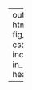 
---
output: 
  html_document:
    fig_retina: 1
    css: r_style.css
    includes:
    in_header: header.html

---

<div class="bar" style="height: 23500px;"></div>
<div class="bar2 green" style="height: 23500px;"></div>
<div class="headercorner green">Predictive <br>Analytics</div>
<style type="text/css">
.main-container {
  max-width: 1800px;
  margin-left: 120px;
  margin-right: auto;
}
</style>



<div class="header">

  <h1 style="color:white">Brian Weinfeld, Sarah Wigodsky and Dan Wigodsky</h1>
  <h2 style="color:white">Data 624 Project 2 -- data exploration preliminary</h2>
  <h2 style="color:white">collaboration with </h2>
  <h2 style="color:white">May 3, 2019</h2>

</div>

```r
#devtools::install_github("yixuan/showtext")
options(width = 200)
suppressWarnings(suppressMessages(library(fpp2)))
suppressWarnings(suppressMessages(library(e1071)))
suppressWarnings(suppressMessages(library(showtext)))
suppressWarnings(suppressMessages(library(tidyverse)))
suppressWarnings(suppressMessages(library(kableExtra)))
suppressWarnings(suppressMessages(library(expsmooth)))
suppressWarnings(suppressMessages(library(seasonal)))
suppressWarnings(suppressMessages(library(mlbench)))
suppressWarnings(suppressMessages(library(caret)))
suppressWarnings(suppressMessages(library(corrplot)))
suppressWarnings(suppressMessages(library(urca)))
suppressWarnings(suppressMessages(library(AppliedPredictiveModeling)))
suppressWarnings(suppressMessages(library(bnstruct)))
suppressWarnings(suppressMessages(library(lars)))
suppressWarnings(suppressMessages(library(glmnet)))
suppressWarnings(suppressMessages(library(EnvStats)))
suppressWarnings(suppressMessages(library(car)))

font_add_google(name = "Corben", family = "corben", regular.wt = 400, bold.wt = 700)
set.seed(123)
```  

#####Our dataset consists of 36 variables.  One is our target variable, ph.  4 Variables are based on brand.  For regression models, we'll use three of these, with brand a as the base class. Based on Cook's distance, we removed 8 variables.   For our regression based models, this improved RMSE by ~.003.  2354 had the highest Cook's Distance, ~.1.
```r
beverage_set<-read.csv('https://raw.githubusercontent.com/brian-cuny/624-project2/master/data/student_data_complete.csv')
beverage_corr_set<-beverage_set
beverage_set<-beverage_set[-c(2354,2082,690,1896,1841,475,2562,2149),]

#690,1093,2355,1942,1897,2083,475,1842

multi_model<-lm(data = beverage_set[,c(1,3:36)], ph~.)

cutoff <- 4/((nrow(beverage_set)-length(multi_model$coefficients)-2)) 
plot(multi_model, which=4, cook.levels=cutoff)
influencePlot(multi_model, id.method="identify", main="Influence Plot", sub="Circle size is proportial to Cook's Distance" )
```  
  
#####A multiple regression was formed our basis for our outlier investigation.  Within our model, 13 variables were signifcant at .001 significance :brand code b, mnfflow, carbpressure1, hydpressure3, temperature, usagecont, density, balling, pressurevacuum, oxygenfiller, bowlsetpoint, pressuresetpoint, ballinglvl.  An additionel 6 variables were significant at .05.
```r
summary(multi_model)
correl.matrix<-cor(beverage_corr_set, use= "complete.obs")
corrplot(correl.matrix,method= "color" , type= "upper")
```  
  
#####Some of our variables showed high correlation with each other. We can see stripes of dark color along balling and ballinglvl.  We check the variables for multi-collinearity.  Many of our variables were high in vif.  To remove this concern, we built a model that removed variables until all had a vif score of less than 10.  

```r
beverage_vif_set<-beverage_set[,c(1:2,4:36)]
vif_model<-lm(data = beverage_vif_set, ph~.)
vif_values<-vif(vif_model)
vif_values_rows<-names(vif(vif_model))
vif_values<-as.data.frame(cbind.data.frame(as.character(vif_values_rows),as.numeric(vif_values)))
colnames(vif_values)<-c('variable','variable_vif')
vif_values <-vif_values[which(vif_values$variable_vif>10),]
ggplot(data=vif_values, aes(y=variable_vif,x=variable)) + geom_bar(stat='identity',fill='#b5c6fc') + theme(panel.background = element_rect(fill = '#707996'),text = element_text(family = 'corben',color='#249382',size=38),axis.text.x = element_text(angle = 30, hjust = .9)) + ggtitle('Variables with the highest vif')
#lower_vif_model<-lm(data = beverage_vif_set[,-c(4,8,9,18,27,30,35)], ph~.)#these columns matched the first set
lower_vif_model<-lm(data = beverage_vif_set[,-c(27,35,8,9,33,30,18,20)], ph~.)
```  
  
#####Our low-VIF model kept 26 predictive variables.  16 of them are significant at .05.  We also ran a forward stepwise regression model, but it only eliminated 2 variables and didn't change the model's preformance.  A partial least squares regression will also be tried.  Then, a regression model with a k-means variable augmentation and an elastic net model are also built before moving on to non-regression models.  
  
```r

summary(lower_vif_model)
vif(lower_vif_model)[1:9]
vif(lower_vif_model)[10:18]
vif(lower_vif_model)[19:26]
```  

```r

label_set<-c('ph','brandcode.A','brandcode.B','brandcode.C','brandcode.D', 'carbvolume', 'fillounces', 'pcvolume', 'carbpressure', 'carbtemp', 'psc', 'pscfill', 'pscco2', 'mnfflow', 'carbpressure1', 'fillpressure', 'hydpressure1', 'hydpressure2', 'hydpressure3', 'hydpressure4', 'fillerlevel', 'fillerspeed', 'temperature', 'usagecont', 'carbflow', 'density', 'mfr', 'balling', 'pressurevacuum', 'oxygenfiller', 'bowlsetpoint', 'pressuresetpoint', 'airpressurer', 'alchrel', 'carbrel', 'ballinglvl')

plotter <- function(df, label_set,lab_num,colorbar='#dee253') {ggplot(df, aes_string(x = label_set[lab_num],y = df$ph)) + geom_point(alpha=.9,color='#65b285') + ylab('ph level')+xlab(label_set[lab_num])+ theme(axis.text.x = element_text(angle = 30, hjust = .9),text = element_text(family ='corben',color='#249382',size=16)) }
```  
  
#Variables compared to ph{.tabset .tabset-dropdown}  
  
##A  
  
```r

#plotter(beverage_set,label_set,2)
#plotter(beverage_set,label_set,3)
plotter(beverage_set,label_set,4)
#plotter(beverage_set,label_set,5)
#plotter(beverage_set,label_set,6)
#plotter(beverage_set,label_set,7)
#plotter(beverage_set,label_set,8)
ggsave('./brandcodeC.png')
```  
  
##B  
  
```r
plotter(beverage_set,label_set,9)
plotter(beverage_set,label_set,10)
plotter(beverage_set,label_set,11)
plotter(beverage_set,label_set,12)
plotter(beverage_set,label_set,13)
#plotter(beverage_set,label_set,14)
plotter(beverage_set,label_set,15)
#ggsave('./mnfflow.png')

```  
  
##C  
  
```r
#plotter(beverage_set,label_set,16)
#plotter(beverage_set,label_set,17)
#plotter(beverage_set,label_set,18)
#plotter(beverage_set,label_set,19)
#plotter(beverage_set,label_set,20)
plotter(beverage_set,label_set,21)
#plotter(beverage_set,label_set,22)
ggsave('./fillerlevel.png')
```  
  
##D  
  
```r
plotter(beverage_set,label_set,23)
#plotter(beverage_set,label_set,24)
plotter(beverage_set,label_set,25)
plotter(beverage_set,label_set,26)
plotter(beverage_set,label_set,27)
plotter(beverage_set,label_set,28)
plotter(beverage_set,label_set,29)
#ggsave('./usagecont.png')

```  
  
##E  
  
```r
#plotter(beverage_set,label_set,30)
plotter(beverage_set,label_set,31)
#plotter(beverage_set,label_set,32)
#plotter(beverage_set,label_set,33)
#plotter(beverage_set,label_set,34)
#plotter(beverage_set,label_set,35)
#plotter(beverage_set,label_set,36)
ggsave('./bowsletpoint.png')
```  
  
#

```r
part <- createDataPartition(beverage_set$ph, p=0.8, list=FALSE)
training_set <- beverage_set %>%
  filter(row_number() %in% part)
validation_set <- beverage_set %>%
  filter(!row_number() %in% part)
```  
  
#RMSE with the validation set for regression-based models {.tabset .tabset-dropdown}  
  
##basic multi-regression  
```r
print('RMSE for multi-regression model')
RMSE(predict(multi_model,validation_set),validation_set[,1])
```  
  
##regression without high-vif variables  
```r
print('RMSE for model with high-vif variables removed')
RMSE(predict(lower_vif_model,validation_set[,-c(3,28,36,9,10,34,31,19,21)]),validation_set[,1])
```  
  
##partial least squares regression  
```r
#We set a control set to create a 10-fold cross validation
ctrl<- trainControl(method= 'CV', number = 10)
training_set_matrix<-as.matrix(training_set)
pls_model<-train(ph~.,data=training_set_matrix,
            method='pls',
            tuneLength=10,
            trControl=ctrl,
            preProc = c('center','scale'))
summary(pls_model)
print('Correlation and RMSE for pls - oscorepls -  method')
RMSE(predict(pls_model,newdata=validation_set),validation_set[,1])
#gbmImp <- varImp(pls_model, scale = FALSE)
#plot(gbmImp, top = 10)
pls_model<-train(ph~.,data=training_set_matrix,
            method='simpls',
            tuneLength=10,
            trControl=ctrl,
            preProc = c('center','scale'))
summary(pls_model)
print('Correlation and RMSE for pls - simpls -  method')
RMSE(predict(pls_model,newdata=validation_set),validation_set[,1])
```  
  
#
  
#####<br>  
#####<br>  
#####<br>  
#####We turn to a final set of two regression-based models.  We look for a kmeans clustering augmented regression model.  Adjusted r squared doesn't change much for models using different numbers of means.  
  
```r
adjusted_r_squared_set<-rep(0,10)
wss_set<-rep(0,10)
km_train_set<-as.data.frame(training_set[,c(2:36)])#This dataframe allows kmeans to run
for (i in 1:10){
km_model<-kmeans(km_train_set,i*10-5)
means_group<-matrix(km_model)
wss_set[i]<-km_model$tot.withinss
training_set_kmeans<-cbind.data.frame (training_set,means_group[1])#This dataframe is augmented with the results of the kmeans category creation
colnames(training_set_kmeans)[36]<-'means_group'
kmeans_model<-lm(data=training_set_kmeans,ph~.)
adjusted_r_squared_set[i]<-summary(kmeans_model)[9]
}
#print('R squared for different numbers of means:')
#rows_for_table<-c('5 means','15 means','25 means','35 means','45 means','55 means','65 means','75 means','85 means','95 means')
#adjusted_r_squared_set<-cbind(rows_for_table,adjusted_r_squared_set)

plot(y=wss_set,x=seq(5,95, by=10),main="within sum of squares by number of means",xlab="number of clusters",ylab="wss")
#The best model by wss is the 65 means cluster
km_model<-kmeans(km_train_set,65)
training_set_kmeans<-cbind(training_set,means_group[1])
colnames(training_set_kmeans)[37]<-'means_group'
kmeans_model<-lm(data=training_set_kmeans,ph~.)
#create a cluster in the validation set
km_validation_set<-as.data.frame(validation_set[,c(2:36)])#as dataframe so kmeans works
means_group<-kmeans(km_validation_set,65)
validation_set_km<-cbind(validation_set,means_group[1])#augment with kmeans group
colnames(validation_set_km)[37]<-'means_group'
print('kmeans augmented regression RMSE:')
RMSE( predict(kmeans_model, validation_set_km), validation_set_km[,1])
```  
  
#####An elastic net model is attempted with the glmnet to try lasso/ridge regressions.  Both shrink the effects of betas.  The lasso selects features and does shrinkage.  The glmnet mixes between the two models.  Our best model uses an alpha of .65, whereas a lasso model uses 1 for alpha.  
  
```r
#Brand was taken out so elasticnet would run.  It needs to be changed to numeric
#training_set_elnet<-training_set[,-(2)]
elastic_net_model<-glmnet(as.matrix(training_set_matrix[,-1]), training_set_matrix[,1], family="gaussian", alpha=.65, standardize = TRUE)
plot(elastic_net_model)
elnet_predict<-predict(elastic_net_model, s=elastic_net_model$lambda.1se, newx=as.matrix(validation_set[,-1]))
RMSE(elnet_predict,validation_set[,1])
```

source for Cook's distance plot: https://www.statmethods.net/stats/rdiagnostics.html
#gvif cutoff: https://stats.stackexchange.com/questions/70679/which-variance-inflation-factor-should-i-be-using-textgvi#f-or-textgvif  --answer by fox

appendix:
------------------------------------------------
set.seed(123)  
beverage_set<-read.csv('https://raw.githubusercontent.com/brian-cuny/624-project2/master/data/student_data_complete.csv')  
beverage_corr_set<-beverage_set  
beverage_set<-beverage_set[-c(2354,2082,690,1896,1841,475,2562,2149),]  

 #690,1093,2355,1942,1897,2083,475,1842 --original vals   
multi_model<-lm(data = beverage_set[,c(1,3:36)], ph~.)  

cutoff <- 4/((nrow(beverage_set)-length(multi_model$coefficients)-2))  
plot(multi_model, which=4, cook.levels=cutoff)  
influencePlot(multi_model, id.method="identify", main="Influence Plot", sub="Circle size is proportial to Cook's Distance" )  

summary(multi_model)  
correl.matrix<-cor(beverage_corr_set, use= "complete.obs")  
corrplot(correl.matrix,method= "color" , type= "upper")  

beverage_vif_set<-beverage_set[,c(1:2,4:36)]  
vif_model<-lm(data = beverage_vif_set, ph~.)  
vif_values<-vif(vif_model)  
vif_values_rows<-names(vif(vif_model))  
vif_values<-as.data.frame(cbind.data.frame(as.character(vif_values_rows),as.numeric(vif_values)))  
colnames(vif_values)<-c('variable','variable_vif')  
vif_values <-vif_values[which(vif_values$variable_vif>10),]  
ggplot(data=vif_values, aes(y=variable_vif,x=variable)) +   geom_bar(stat='identity',fill='#b5c6fc') + theme(panel.background = element_rect(fill =   '#707996'),text = element_text(family = 'corben',color='#249382',size=38),axis.text.x =   element_text(angle = 30, hjust = .9)) + ggtitle('Variables with the highest vif')  
 #lower_vif_model<-lm(data = beverage_vif_set[,-c(4,8,9,18,27,30,35)], ph~.)  #these columns   matched the first set  
lower_vif_model<-lm(data = beverage_vif_set[,-c(27,35,8,9,33,30,18,20)], ph~.)  

summary(lower_vif_model)  
vif(lower_vif_model)[1:9]  
vif(lower_vif_model)[10:18]  
vif(lower_vif_model)[19:26]  

label_set<-c('ph','brandcode.A','brandcode.B','brandcode.C','brandcode.D', 'carbvolume',   'fillounces', 'pcvolume', 'carbpressure', 'carbtemp', 'psc', 'pscfill', 'pscco2', 'mnfflow', 'carbpressure1', 'fillpressure', 'hydpressure1', 'hydpressure2', 'hydpressure3', 'hydpressure4', 'fillerlevel', 'fillerspeed', 'temperature', 'usagecont', 'carbflow', 'density', 'mfr', 'balling', 'pressurevacuum', 'oxygenfiller', 'bowlsetpoint', 'pressuresetpoint', 'airpressurer', 'alchrel', 'carbrel', 'ballinglvl')  

plotter <- function(df, label_set,lab_num,colorbar='#dee253') {ggplot(df, aes_string(x = label_set[lab_num],y = df$ph)) + geom_point(alpha=.9,color='#65b285') + ylab('ph level')+xlab(label_set[lab_num])+ theme(axis.text.x = element_text(angle = 30, hjust = .9),text = element_text(family ='corben',color='#249382',size=16)) }  

plotter(beverage_set,label_set,2)  
plotter(beverage_set,label_set,3)  
plotter(beverage_set,label_set,4)  
plotter(beverage_set,label_set,5)  
plotter(beverage_set,label_set,6)  
plotter(beverage_set,label_set,7)  
plotter(beverage_set,label_set,8)  

plotter(beverage_set,label_set,9)  
plotter(beverage_set,label_set,10)  
plotter(beverage_set,label_set,11)   
plotter(beverage_set,label_set,12)  
plotter(beverage_set,label_set,13)  
plotter(beverage_set,label_set,14)  
plotter(beverage_set,label_set,15)  

plotter(beverage_set,label_set,16)  
plotter(beverage_set,label_set,17)  
plotter(beverage_set,label_set,18)  
plotter(beverage_set,label_set,19)  
plotter(beverage_set,label_set,20)  
plotter(beverage_set,label_set,21)  
plotter(beverage_set,label_set,22)  

plotter(beverage_set,label_set,23)  
plotter(beverage_set,label_set,24)  
plotter(beverage_set,label_set,25)  
plotter(beverage_set,label_set,26)  
plotter(beverage_set,label_set,27)  
plotter(beverage_set,label_set,28)  
plotter(beverage_set,label_set,29)  

plotter(beverage_set,label_set,30)  
plotter(beverage_set,label_set,31)  
plotter(beverage_set,label_set,32)  
plotter(beverage_set,label_set,33)  
plotter(beverage_set,label_set,34)  
plotter(beverage_set,label_set,35)  
plotter(beverage_set,label_set,36)  

part <- createDataPartition(beverage_set$ph, p=0.8, list=FALSE)  
training_set <- beverage_set %>%  
  filter(row_number() %in% part)  
validation_set <- beverage_set %>%  
  filter(!row_number() %in% part)  
  
 #RMSE with the validation set for regression-based models {.tabset .tabset-dropdown}  
  
  ##basic multi-regression  

print('RMSE for multi-regression model')  
RMSE(predict(multi_model,validation_set),validation_set[,1])  

  
 ##regression without high-vif variables  

print('RMSE for model with high-vif variables removed')  
RMSE(predict(lower_vif_model,validation_set[,-c(3,28,36,9,10,34,31,19,21)]),validation_set[,1])  
 
 ##partial least squares regression  

 #We set a control set to create a 10-fold cross validation
ctrl<- trainControl(method= 'CV', number = 10)
training_set_matrix<-as.matrix(training_set)
pls_model<-train(ph~.,data=training_set_matrix,
            method='pls',
            tuneLength=10,
            trControl=ctrl,
            preProc = c('center','scale'))
summary(pls_model)
print('Correlation and RMSE for pls - oscorepls -  method')
RMSE(predict(pls_model,newdata=validation_set),validation_set[,1])
 #gbmImp <- varImp(pls_model, scale = FALSE)
 #plot(gbmImp, top = 10)
pls_model<-train(ph~.,data=training_set_matrix,
            method='simpls',
            tuneLength=10,
            trControl=ctrl,
            preProc = c('center','scale'))
summary(pls_model)
print('Correlation and RMSE for pls - simpls -  method')
RMSE(predict(pls_model,newdata=validation_set),validation_set[,1])
 
adjusted_r_squared_set<-rep(0,10)  
wss_set<-rep(0,10)  
km_train_set<-as.data.frame(training_set[,c(2:36)])#This dataframe allows kmeans to run  
for (i in 1:10){  
km_model<-kmeans(km_train_set,i*10-5)  
means_group<-matrix(km_model)  
wss_set[i]<-km_model$tot.withinss  
training_set_kmeans<-cbind.data.frame (training_set,means_group[1])#This dataframe is   augmented with the results of the kmeans category creation  
colnames(training_set_kmeans)[36]<-'means_group'  
kmeans_model<-lm(data=training_set_kmeans,ph~.)  
adjusted_r_squared_set[i]<-summary(kmeans_model)[9]  
}  
 #print('R squared for different numbers of means:')  
 #rows_for_table<-c('5 means','15 means','25 means','35 means','45 means','55 means','65  means','75 means','85 means','95 means')  
 #adjusted_r_squared_set<-cbind(rows_for_table,adjusted_r_squared_set)  

plot(y=wss_set,x=seq(5,95, by=10),main="within sum of squares by number of   means",xlab="number of clusters",ylab="wss")  
 #The best model by wss is the 65 means cluster  
km_model<-kmeans(km_train_set,65)  
training_set_kmeans<-cbind(training_set,means_group[1])  
colnames(training_set_kmeans)[37]<-'means_group'  
kmeans_model<-lm(data=training_set_kmeans,ph~.)  
 #create a cluster in the validation set  
km_validation_set<-as.data.frame(validation_set[,c(2:36)])#as dataframe so kmeans works  
means_group<-kmeans(km_validation_set,65)  
validation_set_km<-cbind(validation_set,means_group[1])#augment with kmeans group  
colnames(validation_set_km)[37]<-'means_group'  
print('kmeans augmented regression RMSE:')  
RMSE( predict(kmeans_model, validation_set_km), validation_set_km[,1])  

 #Brand was taken out so elasticnet would run.  It needs to be changed to numeric  
 #training_set_elnet<-training_set[,-(2)]  
elastic_net_model<-glmnet(as.matrix(training_set_matrix[,-1]), training_set_matrix[,1],   family="gaussian", alpha=.65, standardize = TRUE)  
plot(elastic_net_model)  
elnet_predict<-predict(elastic_net_model, s=elastic_net_model$lambda.1se,   newx=as.matrix(validation_set[,-1]))  
RMSE(elnet_predict,validation_set[,1])  


source for Cook's distance plot: https://www.statmethods.net/stats/rdiagnostics.html
 #gvif cutoff: https://stats.stackexchange.com/questions/70679/which-variance-inflation-factor-should-i-be-using-textgvi#f-or-textgvif  --answer by fox  ---This changed because of a change in the brand variable  



